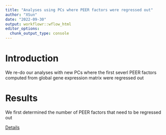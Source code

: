 ```yaml
---
title: "Analyses using PCs where PEER factors were regressed out"
author: "XSun"
date: "2022-09-30"
output: workflowr::wflow_html
editor_options:
  chunk_output_type: console
---
```


# Introduction

We re-do our analyses with new PCs where the first severl PEER factors computed from global gene expression matrix were regressed out 


# Results

We first determined the number of PEER factors that need to be regressed out

[Details](https://xsun1229.github.io/factor_analysis/num_peer.html)


 